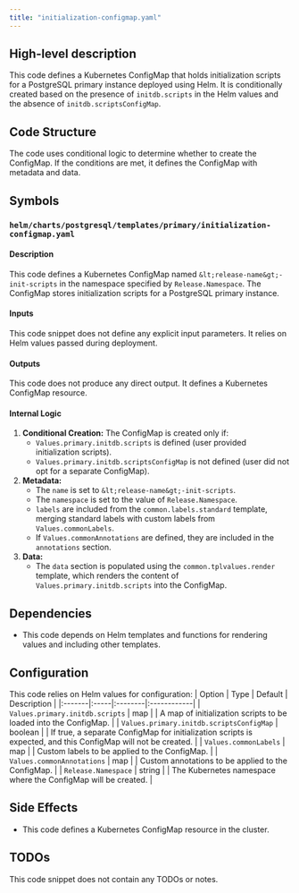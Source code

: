 ```yaml
---
title: "initialization-configmap.yaml"
---
```


## High-level description
This code defines a Kubernetes ConfigMap that holds initialization scripts for a PostgreSQL primary instance deployed using Helm. It is conditionally created based on the presence of `initdb.scripts` in the Helm values and the absence of `initdb.scriptsConfigMap`.

## Code Structure
The code uses conditional logic to determine whether to create the ConfigMap. If the conditions are met, it defines the ConfigMap with metadata and data.

## Symbols
### `helm/charts/postgresql/templates/primary/initialization-configmap.yaml`
#### Description
This code defines a Kubernetes ConfigMap named `&lt;release-name&gt;-init-scripts` in the namespace specified by `Release.Namespace`. The ConfigMap stores initialization scripts for a PostgreSQL primary instance.

#### Inputs
This code snippet does not define any explicit input parameters. It relies on Helm values passed during deployment.

#### Outputs
This code does not produce any direct output. It defines a Kubernetes ConfigMap resource.

#### Internal Logic
1. **Conditional Creation:** The ConfigMap is created only if:
    - `Values.primary.initdb.scripts` is defined (user provided initialization scripts).
    - `Values.primary.initdb.scriptsConfigMap` is not defined (user did not opt for a separate ConfigMap).
2. **Metadata:**
    - The `name` is set to `&lt;release-name&gt;-init-scripts`.
    - The `namespace` is set to the value of `Release.Namespace`.
    - `labels` are included from the `common.labels.standard` template, merging standard labels with custom labels from `Values.commonLabels`.
    - If `Values.commonAnnotations` are defined, they are included in the `annotations` section.
3. **Data:**
    - The `data` section is populated using the `common.tplvalues.render` template, which renders the content of `Values.primary.initdb.scripts` into the ConfigMap.

## Dependencies
- This code depends on Helm templates and functions for rendering values and including other templates.

## Configuration
This code relies on Helm values for configuration:
| Option | Type | Default | Description |
|:-------|:-----|:--------|:------------|
| `Values.primary.initdb.scripts` | map |  | A map of initialization scripts to be loaded into the ConfigMap. |
| `Values.primary.initdb.scriptsConfigMap` | boolean |  | If true, a separate ConfigMap for initialization scripts is expected, and this ConfigMap will not be created. |
| `Values.commonLabels` | map |  | Custom labels to be applied to the ConfigMap. |
| `Values.commonAnnotations` | map |  | Custom annotations to be applied to the ConfigMap. |
| `Release.Namespace` | string |  | The Kubernetes namespace where the ConfigMap will be created. |

## Side Effects
- This code defines a Kubernetes ConfigMap resource in the cluster.

## TODOs
This code snippet does not contain any TODOs or notes.
